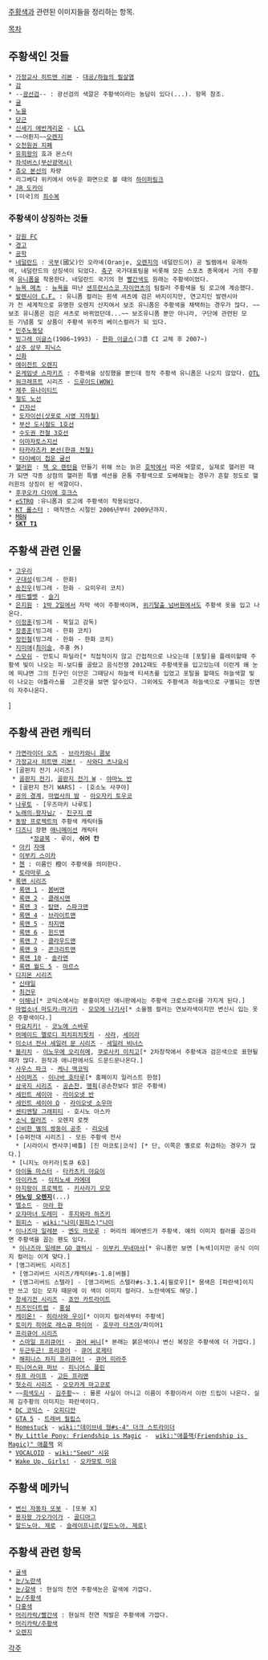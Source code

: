 [[주황색]]과 관련된 이미지들을 정리하는 항목.

[[목차]]
== 주황색인 것들 ==
 * [[가정교사 히트맨 리본]] - [[필살염/속성#s-2.1|대공/하늘의 필살염]]
 * [[감]]
 * --[[광선검]]-- : 광선검의 색깔은 주황색이라는 농담이 있다(...). 항목 참조.
 * [[귤]]
 * [[노을]]
 * [[당근]]
 * [[신세기 에반게리온]] - [[LCL]]
 * ~~어륀지~~[[오렌지]]
 * [[오천원권 지폐]]
 * [[유희왕]]의 효과 몬스터
 * [[좌석버스(부산)|좌석버스(부산광역시)]]
 * [[츄오 본선]]의 차량
 * 리그베다 위키에서 어두운 화면으로 볼 때의 [[하이퍼링크]]
 * [[JR 도카이]]
 * [미국]의 [[죄수복]]
=== 주황색이 상징하는 것들 ===
 * [[강원 FC]]
 * [[경고]]
 * [[공학]]
 * [[네덜란드]] : [[국부]](國父)인 오라녜(Oranje, [[오렌지]]의 네덜란드어) 공 빌렘에서 유래하여, 네덜란드의 상징색이 되었다. [[축구]] 국가대표팀을 비롯해 모든 스포츠 종목에서 거의 주황색 [[유니폼]]을 착용한다. 네덜란드 국기의 현 [[빨간색]]도 원래는 주황색이었다. 
 * [[뉴욕 메츠]] : [[뉴욕]]을 떠난 [[샌프란시스코 자이언츠]]의 팀컬러 주황색을 팀 로고에 계승했다.
 * [[발렌시아 C.F.]] : 유니폼 컬러는 흰색 셔츠에 검은 바지이지만, 연고지인 발렌시아가 전 세계적으로 유명한 오렌지 산지여서 보조 유니폼은 주황색을 채택하는 경우가 많다. ~~보조 유니폼은 검은 셔츠로 바뀌었던데...~~ 보조유니폼 뿐만 아니라, 구단에 관련된 모든 기념품 및 상품이 주황색 위주의 베이스컬러가 되 있다.
 * [[민주노동당]]
 * [[빙그레 이글스]](1986~1993) - [[한화 이글스]](그룹 CI 교체 후 2007~)
 * [[상주 상무 피닉스]]
 * [[신화(아이돌)|신화]]
 * [[라플리즈|에이전트 오렌지]]
 * [[하이트 스파키즈|온게임넷 스파키즈]] : 주황색을 상징했을 뿐인데 정작 주황색 유니폼은 나오지 않았다. [[OTL]]
 * [[워크래프트]] 시리즈 - [[드루이드(WOW)]]
 * [[제주 유나이티드]]
 * [[철도 노선 정보|철도 노선]]
  * [[긴자선]]
  * [[도자이선(삿포로 시영 지하철)]]
  * [[부산 도시철도 1호선]]
  * [[수도권 전철 3호선]]
  * [[이마자토스지선]]
  * [[타카라즈카 본선(한큐 전철)]]
  * [[타이베이 첩운 귤선]]
 * [[핼러윈]] : [[잭 오 랜턴]]을 만들기 위해 쓰는 늙은 [[호박]]에서 따온 색깔로, 실제로 핼러윈 때가 되면 각종 상점의 핼러윈 특별 섹션을 온통 주황색으로 도배해놓는 경우가 흔할 정도로 핼러윈의 상징이 된 색깔이다.  
 * [[후쿠오카 소프트뱅크 호크스|후쿠오카 다이에 호크스]]
 * [[eSTRO]] :유니폼과 로고에 주황색이 착용되었다.
 * [[KT 롤스터]] : 매직엔스 시절인 2006년부터 2009년까지.
 * [[MBN]]
 * '''[[SKT T1]]'''

== 주황색 관련 인물 ==
 * [[고우리]]
 * [[구대성]](빙그레 - 한화)
 * [[송진우]](빙그레 - 한화 - 요미우리 코치)
 * [[레드벨벳]] - [[슬기(레드 벨벳)|슬기]]
 * [[은지원]] : [[1박 2일]]에서 자막 색이 주황색이며, [[위기탈출 넘버원]]에서도 주황색 옷을 입고 나온다.
 * [[이정훈]](빙그레 - 북일고 감독)
 * [[장종훈]](빙그레 - 한화 코치)
 * [[정민철]](빙그레 - 한화 - 한화 코치)
 * [[지미애]]([[최이슬]], 주홍 外)
 * [[스모쉬]] - 안토니 파딜라[* 직접적이지 않고 간접적으로 나오는데 [포탈]을 플레이할때 주황색 빛이 나오는 피-보디를 골랐고 음식전쟁 2012때도 주황색옷을 입고있는데 이런게 왜 눈에 띄냐면 그의 친구인 이안은 그때당시 하늘색 티셔츠를 입었고 포탈을 할때도 하늘색깔 빛이 나오는 아틀라스를  고른것을 보면 알수있다. 그외에도 주황색과 하늘색으로 구별되는 장면이 자주나온다.
]

== 주황색 관련 캐릭터 ==
 * [[가면라이더 오즈]] - [[브라카와니 콤보]]
 * [[가정교사 히트맨 리본!]] - [[사와다 츠나요시]]
 * [골판지 전기 시리즈]
  * [[골판지 전기]], [[골판지 전기 W]] - [[야마노 반]]
  * [골판지 전기 WARS] - [호소노 사쿠야]
 * [[공의 경계]], [[마법사의 밤]] - [[아오자키 토우코]]
 * [[나루토]] - [우즈마키 나루토]
 * [[노래의☆왕자님♪]] - [[진구지 렌]]
 * [[동방 프로젝트]]의 주황색 캐릭터들
 * [[디즈니]] 장편 [[애니메이션]] 캐릭터
       *[[정글북]] - 루이, '''쉬어 칸'''
  * [[아키 시즈하|아키]] [[아키 미노리코|자매]]
  * [[이부키 스이카]]
  * [[첸(동방프로젝트)|첸]] : 이름인 橙이 주황색을 의미한다.
  * [[토라마루 쇼]]
 * [[록맨 시리즈]] 
  * [[록맨 1]] - [[봄버맨]] 
  * [[록맨 2]] - [[클래시맨]] 
  * [[록맨 3]] - [[탑맨]], [[스파크맨]] 
  * [[록맨 4]] - [[브라이트맨]] 
  * [[록맨 5]] - [[차지맨]] 
  * [[록맨 6]] - [[윈드맨]] 
  * [[록맨 7]] - [[클라우드맨]] 
  * [[록맨 9]] - [[콘크리트맨]] 
  * [[록맨 10]] - [[솔라맨]] 
  * [[록맨 월드 5]] - [[마르스]]
 * [[디지몬 시리즈]]
  * [[신태일]]
  * [[최건우]]
  * [[이해나]][* 코믹스에서는 분홍이지만 애니판에서는 주황색 크로스로더를 가지게 된다.]
 * [[마법소녀 마도카☆마기카]] - [[모모에 나기사]][* 소울젬 컬러는 연보라색이지만 변신시 입는 옷은 주황색이다.]
 * [[마요치키!]] - [[코노에 스바루]]
 * [[머메이드 멜로디 피치피치핏치]] - [[사라(머메이드 멜로디 피치피치핏치)|사라]], [[세이라(머메이드 멜로디 피치피치핏치)|세이라]]
 * [[미소녀 전사 세일러 문 시리즈]] - [[아이노 미나코|세일러 비너스]]
 * [[블리치]] - [[이노우에 오리히메]], [[쿠로사키 이치고]][* 2차창작에서 주황색과 검은색으로 표현될때가 많다. 원작과 애니판에서도 드문드문나온다.]
 * [[사우스 파크]] - [[케니 맥코믹]]
 * [[사이퍼즈]] - [[둔갑의 호타루|이나바 호타루]][* 홈페이지 일러스트 한정]
 * [[삼국지 시리즈]] - [[공손찬]], [[맹획]](공손찬보다 밝은 주황색)
 * [[세인트 세이야]] - [[라이오넷 반]]
 * [[세인트 세이야 Ω]] - [[라이오넷 소우마]]
 * [[센티멘탈 그래피티]] - 호시노 아스카
 * [[소닉 컬러즈]] - 오렌지 로켓
 * [[신비한 별의 쌍둥이 공주]] - [[리오네]]
 * [슈퍼전대 시리즈] - 모든 주황색 전사
   * [시라이시 켄사쿠|배틀] [진 마코토|코삭] [* 단, 이쪽은 옐로로 취급하는 경우가 많다.]
  * [니지노 아키라|토큐 6호]
 * [[아이돌 마스터]] - [[타카츠키 야요이]]
 * [[아이카츠]] - [[이치노세 카에데]]
 * [[아지랑이 프로젝트]] - [[키사라기 모모]]
 * '''[[어노잉 오렌지]]'''(...)
 * [[엘소드]] - [[아라 한]]
 * [[오쟈마녀 도레미]] - [[후지와라 하즈키]]
 * [[원피스]] - [[wiki:"나미(원피스)"나미]]
 * [[이나즈마 일레븐]] - [[엔도 마모루]] : 머리의 헤어밴드가 주황색. 얘의 이미지 컬러를 꼽으라면 주황색을 꼽는 팬도 있다.
  * [[이나즈마 일레븐 GO 갤럭시]] - [[이부키 무네마사]][* 유니폼만 보면 [녹색]이지만 공식 이미지 컬러는 이게 맞다.]
 * [앵그리버드 시리즈]
  * [앵그리버드 시리즈/캐릭터#s-1.8|버블]
  * [앵그리버드 스텔라] - [앵그리버드 스텔라#s-3.1.4|윌로우][* 몸색은 [파란색]이지만 쓰고 있는 모자 때문에 이 색이 이미지 컬러다. 노란색에도 해당.]
 * [[창세기전 시리즈]] - [[죠안 카트라이트]]
 * [[치즈인더트랩]] - [[홍설]]
 * [[케이온!]] - [[히라사와 우이]][* 이미지 컬러색부터 주황색]
 * [[토미카 히어로 레스큐 파이어]] - [[호무라 타츠야]]/파이어1
 * [[프리큐어 시리즈]]
  * [[스마일 프리큐어!]] - [[히노 아카네(스마일 프리큐어!)|큐어 써니]][* 본래는 붉은색이나 변신 복장은 주황색에 더 가깝다.]
  * [[두근두근! 프리큐어]] - [[요츠바 아리스|큐어 로제타]]
  * [[해피니스 차지 프리큐어!]] - [[퀸 미라주|큐어 미라주]]
 * [[피니어스와 퍼브]] - [[피니어스 플린]]
 * [[하프 라이프]] - [[고든 프리맨]]
 * [[헛소리 시리즈]] - [[오모카게 마고코로]]
 * ~~[[회색도시]] - [[김주황]]~~ : 물론 사실이 아니고 이름이 주황이라서 이런 드립이 나온다. 실제 김주황의 이미지는 파란색이다.
 * [[DC 코믹스]] - [[오피디안]]
 * [[GTA 5]] - [[트레버 필립스]]
 * [[Homestuck]] - [[wiki:"데이브네 형#s-4" 더크 스트라이더]]
 * [[My Little Pony: Friendship is Magic]] -  [[wiki:"애플잭(Friendship is Magic)" 애플잭]] 외
 * [[VOCALOID]] - [[wiki:"SeeU" 시유]]
 * [[Wake Up, Girls!]] - [[오카모토 미유]]

== 주황색 메카닉 ==
 * [[변신 자동차 또봇]] - [또봇 X]
 * [[용자왕 가오가이가]] - [[골디마그]]
 * [[알드노아. 제로]] - [[슬레이프니르(알드노아. 제로)]]

== 주황색 관련 항목 ==
 * [[귤색]]
 * [[눈/노란색]]
 * [[눈/갈색]] : 현실의 천연 주황색눈은 갈색에 가깝다.
 * [[눈/주황색]]
 * [[다홍색]]
 * [[머리카락/빨간색]] : 현실의 천연 적발은 주황색에 가깝다.
 * [[머리카락/주황색]]
 * [[오렌지]]

[[각주]]
